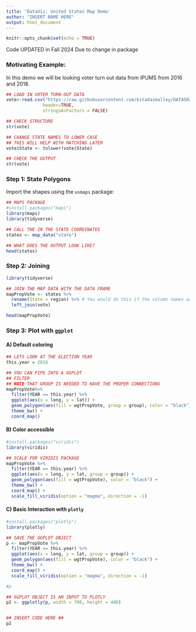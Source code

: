```yaml
---
title: 'DataViz: United States Map Demo'
author: "INSERT NAME HERE"
output: html_document
---
```


```r
knitr::opts_chunk$set(echo = TRUE)
```

Code UPDATED in Fall 2024 Due to change in package

### Motivating Example:

In this demo we will be looking voter turn out data from IPUMS from 2016 and 2018.

```r
## LOAD IN VOTER TURN-OUT DATA
vote<-read.csv("https://raw.githubusercontent.com/kitadasmalley/DATA502/main/FALL2021/Data/voterTurnOut1618.csv",
              header=TRUE,
              stringsAsFactors = FALSE)

## CHECK STRUCTURE
str(vote)

## CHANGE STATE NAMES TO LOWER CASE
## THIS WILL HELP WITH MATCHING LATER
vote$State <- tolower(vote$State)

## CHECK THE OUTPUT
str(vote)
```

### Step 1: State Polygons

Import the shapes using the `usmaps` package:

```r
## MAPS PACKAGE
#install.packages("maps")
library(maps)
library(tidyverse)

## CALL THE IN THE STATE COORDINATES
states <- map_data("state")

## WHAT DOES THE OUTPUT LOOK LIKE?
head(states)
```



### Step 2: Joining

```r
library(tidyverse)

## JOIN THE MAP DATA WITH THE DATA FRAME
mapPropVote <- states %>%
  rename(State = region) %>% # You would do this if the column names are different
  left_join(vote)

head(mapPropVote)
```

### Step 3: Plot with `ggplot`

#### A) Default coloring
```r
## LETS LOOK AT THE ELECTION YEAR
this.year = 2016

## YOU CAN PIPE INTO A GGPLOT
## FILTER
## NOTE THAT GROUP IS NEEDED TO HAVE THE PROPER CONNECTIONS
mapPropVote%>%
  filter(YEAR == this.year) %>%
  ggplot(aes(x = long, y = lat)) +
  geom_polygon(aes(fill = wgtPropVote, group = group), color = "black") +
  theme_bw() +
  coord_map()
```

#### B) Color accessible

```r
#install.packages("viridis")
library(viridis)

## SCALE FOR VIRIDIS PACKAGE
mapPropVote %>%
  filter(YEAR == this.year) %>%
  ggplot(aes(x = long, y = lat, group = group)) +
  geom_polygon(aes(fill = wgtPropVote), color = "black") +
  theme_bw() +
  coord_map() +
  scale_fill_viridis(option = "magma", direction = -1)
```

#### C) Basic Interaction with `plotly`

```r
#install.packages("plotly")
library(plotly)

## SAVE THE GGPLOT OBJECT
p <- mapPropVote %>%
  filter(YEAR == this.year) %>%
  ggplot(aes(x = long, y = lat, group = group)) +
  geom_polygon(aes(fill = wgtPropVote), color = "black") +
  theme_bw() +
  coord_map() +
  scale_fill_viridis(option = "magma", direction = -1)

#p

## GGPLOT OBJECT IS AN INPUT TO PLOTLY
p2 <- ggplotly(p, width = 700, height = 400)


## INSERT CODE HERE ##
p2
```

